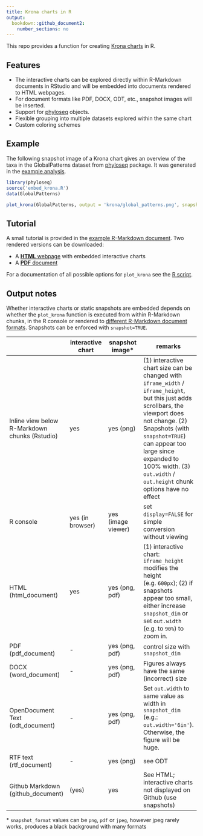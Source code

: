 ```yaml
---
title: Krona charts in R
output:
  bookdown::github_document2:
    number_sections: no
---
```


This repo provides a function for creating [Krona charts](https://github.com/marbl/Krona/wiki) in R.

## Features

- The interactive charts can be explored directly within R-Markdown documents in RStudio and will be embedded into documents rendered to HTML webpages.
- For document formats like PDF, DOCX, ODT, etc., snapshot images will be inserted.
- Support for [phyloseq](https://github.com/joey711/phyloseq) objects.
- Flexible grouping into multiple datasets explored within the same chart
- Custom coloring schemes

## Example

The following snapshot image of a Krona chart gives an overview of the taxa in the GlobalPatterns dataset from [phyloseq](https://joey711.github.io/phyloseq/index.html) package. It was generated in the [example analysis](example.Rmd).

```r
library(phyloseq)
source('embed_krona.R')
data(GlobalPatterns)

plot_krona(GlobalPatterns, output = 'krona/global_patterns.png', snapshot_dim = c(8, 7))
```

## Tutorial

A small tutorial is provided in the [example R-Markdown document](example.Rmd). Two rendered versions can be downloaded:

- A <a href="https://raw.githubusercontent.com/markschl/embed_krona/master/example.html.zip" download="example.html"><strong>HTML</strong> webpage</a>
   with embedded interactive charts
- A [**PDF** document](example.pdf)

For a documentation of all possible options for `plot_krona` see the [R script](embed_krona.R). 

## Output notes

Whether interactive charts or static snapshots are embedded depends on whether the `plot_krona` function is executed from within R-Markdown chunks, in the R console or rendered to [different R-Markdown document formats](https://rmarkdown.rstudio.com/formats.html). Snapshots can be enforced with `snapshot=TRUE`.


|  	| **interactive chart** 	| **snapshot image\*** 	| **remarks** 	|
|---	|---	|---	|---	|
| Inline view below R-Markdown chunks (Rstudio) 	| yes 	| yes (png) 	| (1) interactive chart size can be changed with `iframe_width` / `iframe_height`, but this just adds scrollbars, the viewport does not change. (2) Snapshots (with `snapshot=TRUE`) can appear too large since expanded to 100% width. (3) `out.width` / `out.height` chunk options have no effect	|
| R console 	| yes (in browser) 	| yes (image viewer) 	| set `display=FALSE` for simple conversion without viewing	|
| HTML (html_document) 	| yes 	| yes (png, pdf) 	| (1) interactive chart: `iframe_height` modifies the height (e.g. `600px`); (2) if snapshots appear too small, either increase `snapshot_dim` or set `out.width` (e.g. to `90%`) to zoom in.	|
| PDF (pdf_document) 	| - 	| yes (png, pdf) 	| control size with `snapshot_dim` 	|
| DOCX (word_document) 	| - 	| yes (png, pdf) 	| Figures always have the same (incorrect) size 	|
| OpenDocument Text (odt_document) 	| - 	| yes (png, pdf) 	| Set `out.width` to same value as width in `snapshot_dim` (e.g.: `out.width='6in'`). Otherwise, the figure will be huge. 	|
| RTF text (rtf_document) 	| - 	| yes (png) 	| see ODT 	|
| Github Markdown (github_document) 	| (yes) 	| yes 	| See HTML; interactive charts not displayed on Github (use snapshots)	|

\* `snapshot_format` values can be `png`, `pdf` or `jpeg`, however jpeg rarely works, produces a black background with many formats
